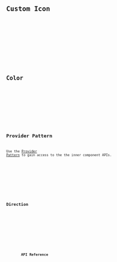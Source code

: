 




<Preview client:load>
	<Fragment slot="preview">
		<Default client:visible />
	</Fragment>
	<Fragment slot="code">
		<Code code={DefaultRaw} lang="svelte" />
	</Fragment>
</Preview>

## Custom Icon

<Preview client:load>
	<Fragment slot="preview">
		<CustomIcon client:visible />
	</Fragment>
	<Fragment slot="code">
		<Code code={CustomIconRaw} lang="svelte" />
	</Fragment>
</Preview>

## Color

<Preview client:load>
	<Fragment slot="preview">
		<Color client:visible />
	</Fragment>
	<Fragment slot="code">
		<Code code={ColorRaw} lang="svelte" />
	</Fragment>
</Preview>

## Provider Pattern

Use the [Provider Pattern](/docs/get-started/fundamentals#provider-pattern) to gain access to the the inner component APIs.

<Preview client:load>
	<Fragment slot="preview">
		<Provider client:visible />
	</Fragment>
	<Fragment slot="code">
		<Code code={ProviderRaw} lang="svelte" />
	</Fragment>
</Preview>

## Direction

<Preview client:load>
	<Fragment slot="preview">
		<Dir client:visible />
	</Fragment>
	<Fragment slot="code">
		<Code code={DirRaw} lang="svelte" />
	</Fragment>
</Preview>

## API Reference

<ApiTable />
